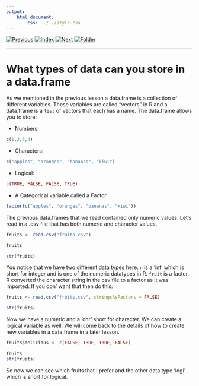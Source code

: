 ```yaml
---
output:
    html_document:
        css: ../../style.css
---
```


[![Previous](../../img/previous.png)](lesson3_1.html)
[![Index](../../img/home.png)](../../index.html)
[![Next](../../img/next.png)](../lesson4/lesson4_1.html)
[![Folder](../../img/folder.png)](./)

---

# What types of data can you store in a data.frame

As we mentioned in the previous lesson a data.frame is a collection of
different variables. These variables are called "vectors" in R and a
data.frame is a `list` of vectors that each has a name. The data.frame
allows you to store:

* Numbers:

```r

c(1,2,3,4)

```

* Characters:


```r

c("apples", "oranges", "bananas", "kiwi")

```

* Logical:

```r

c(TRUE, FALSE, FALSE, TRUE)

```

* A Categorical variable called a Factor

```r

factor(c("apples", "oranges", "bananas", "kiwi"))

```

The previous data.frames that we read contained only numeric
values. Let's read in a .csv file that has both numeric and character
values.

```r

fruits <- read.csv("fruits.csv")

fruits

str(fruits)

```

You notice that we have two different data types here. `n` is a 'int'
which is short for integer and is one of the numeric datatypes in
R. `fruit` is a factor. R converted the character string in the csv
file to a factor as it was imported. If you don' want that then do
this:

```r

fruits <- read.csv("fruits.csv", stringsAsFactors = FALSE)

str(fruits)

```

Now we have a numeric and a 'chr' short for character. We can create a
logical variable as well. We will come back to the details of how to
create new variables in a data.frame in a later lesson.


```r

fruits$delicious <- c(FALSE, TRUE, TRUE, FALSE)

fruits
str(fruits)
```

So now we can see which fruits that I prefer and the other data type 'logi' which is short for logical.


